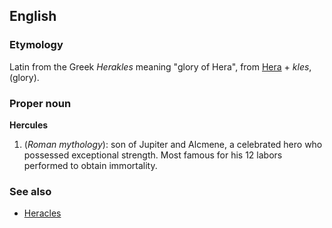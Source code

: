 ==English==
===Etymology===
Latin from the Greek ''Herakles'' meaning "glory of Hera", from [[Hera]] + ''kles'', (glory).

===Proper noun===
'''Hercules'''
{{wikipedia}}
# (''Roman mythology''): son of Jupiter and Alcmene, a celebrated hero who possessed exceptional strength.  Most famous for his 12 labors performed to obtain immortality.

===See also===
* [[Heracles]]